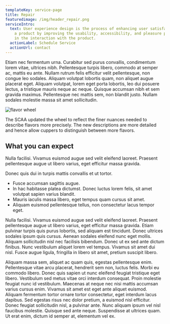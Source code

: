 ```yaml
---
templateKey: service-page
title: Repair
featuredimage: /img/header_repair.png
serviceIntro:
  text: User experience design is the process of enhancing user satisfaction with
    a product by improving the usability, accessibility, and pleasure provided
    in the interaction with the product.
  actionLabel: Schedule Service
  actionUrl: contact
---
```


Etiam nec fermentum urna. Curabitur sed purus convallis, condimentum lorem vitae, ultrices nibh. Pellentesque turpis libero, commodo at semper ac, mattis eu ante. Nullam rutrum felis efficitur velit pellentesque, non congue leo sodales. Aliquam volutpat lobortis quam, non aliquet augue placerat eget. Aliquam volutpat, lorem eget porta lobortis, leo dui posuere lectus, a tristique mauris neque ac neque. Quisque accumsan nibh et sem gravida maximus. Pellentesque nec mattis sem, non blandit justo. Nullam sodales molestie massa sit amet sollicitudin.

![flavor wheel](/img/flavor_wheel.jpg)

The SCAA updated the wheel to reflect the finer nuances needed to describe flavors more precisely. The new descriptions are more detailed and hence allow cuppers to distinguish between more flavors.

## What you can expect

Nulla facilisi. Vivamus euismod augue sed velit eleifend laoreet. Praesent pellentesque augue ut libero varius, eget efficitur massa gravida.

Donec quis dui in turpis mattis convallis et ut tortor.
* Fusce accumsan sagittis augue.
* In hac habitasse platea dictumst. Donec luctus lorem felis, sit amet volutpat sapien varius blandit.
* Mauris iaculis massa libero, eget tempus quam cursus sit amet.
* Aliquam euismod pellentesque tellus, non consectetur lacus tempor eget.

Nulla facilisi. Vivamus euismod augue sed velit eleifend laoreet. Praesent pellentesque augue ut libero varius, eget efficitur massa gravida. Etiam pulvinar turpis quis purus lobortis, sed aliquam est tincidunt. Donec ultrices sodales ipsum quis cursus. Aenean sodales eleifend nunc eget mollis. Aliquam sollicitudin nisl nec facilisis bibendum. Donec ut ex sed ante dictum finibus. Nunc vestibulum aliquet lorem vel tempus. Vivamus sit amet dui nisl. Fusce augue ligula, fringilla in libero sit amet, pretium suscipit libero.

Aliquam massa sem, aliquet ac quam quis, egestas pellentesque enim. Pellentesque vitae arcu placerat, hendrerit sem non, luctus felis. Morbi eu commodo libero. Donec quis sapien ut nunc eleifend feugiat tristique eget libero. Vestibulum sed metus vitae orci interdum consequat. Proin molestie feugiat nunc id vestibulum. Maecenas at neque nec nisi mattis accumsan varius cursus enim. Vivamus sit amet est eget ante aliquet euismod. Aliquam fermentum tortor ornare tortor consectetur, eget interdum lacus dapibus. Sed egestas risus nec dolor pretium, a euismod nisl efficitur. Donec feugiat sollicitudin nisl, a pulvinar ante. Nunc aliquam ipsum vel nisl faucibus molestie. Quisque sed ante neque. Suspendisse at ultrices quam. Ut erat enim, dictum id semper at, elementum vel ex.